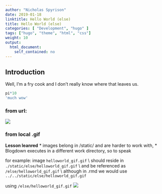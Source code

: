 ```yaml
---
author: "Nicholas Spyrison"
date: 2019-01-18
linktitle: Hello World (else)
title: Hello World (else)
categories: [ "Development", "hugo" ]
tags: ["hugo", "theme", "html", "css"]
weight: 10
output: 
  html_document:
    self_contained: no
---
```



## Introduction

Well,
I'm a fry cook and I don't really know where that leaves us.


```r
pi*10
'much wow'
```


### from url:
![](https://media.giphy.com/media/HlYYLuI3WsAW4/giphy.gif)

### from local .gif

**Lesson leanred**
* images belong in /static/ and are harder to work with, 
* Blogdown executes in a different work directory, so to speak

for example: 
image `helloworld_gif.gif` \\ 
should reside in `./static/else/helloworld_gif.gif` \\
and be referenced as `/else/helloworld_gif.gif` \\
although in .rmd we would use `../../static/else/helloworld_gif.gif`

using `/else/helloworld_gif.gif`
![](/else/helloworld_gif.gif)
